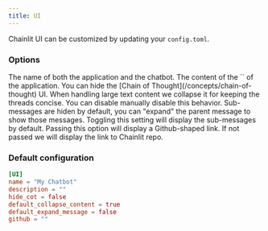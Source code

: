 ```yaml
---
title: UI
---
```


Chainlit UI can be customized by updating your `config.toml`.

### Options

<ParamField path="name" type="str" default="My Chatbot">
  The name of both the application and the chatbot.
</ParamField>

<ParamField path="description" type="str" optional>
  The content of the `<meta name="description">` of the application.
</ParamField>

<ParamField path="hide_cot" type="bool" default={false}>
  You can hide the [Chain of Thought](/concepts/chain-of-thought) UI.
</ParamField>

<ParamField path="default_collapse_content" type="bool" default={true}>
  When handling large text content we collapse it for keeping the threads concise.
  You can disable manually disable this behavior.
</ParamField>

<ParamField path="default_expand_message" type="bool" default={false}>
  Sub-messages are hiden by default, you can "expand" the parent message to show those messages.
  Toggling this setting will display the sub-messages by default.
</ParamField>

<ParamField path="github" type="str" optional>
  Passing this option will display a Github-shaped link.
  If not passed we will display the link to Chainlit repo.
</ParamField>

### Default configuration

```toml
[UI]
name = "My Chatbot"
description = ""
hide_cot = false
default_collapse_content = true
default_expand_message = false
github = ""
```
